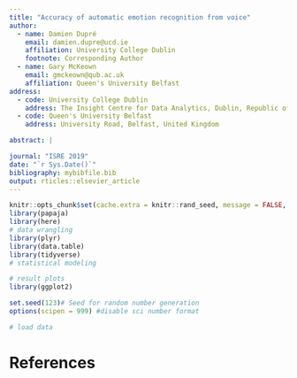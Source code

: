 ```yaml
---
title: "Accuracy of automatic emotion recognition from voice"
author:
  - name: Damien Dupré
    email: damien.dupre@ucd.ie
    affiliation: University College Dublin
    footnote: Corresponding Author
  - name: Gary McKeown
    email: gmckeown@qub.ac.uk
    affiliation: Queen's University Belfast
address:
  - code: University College Dublin
    address: The Insight Centre for Data Analytics, Dublin, Republic of Ireland
  - code: Queen's University Belfast
    address: University Road, Belfast, United Kingdom

abstract: |

journal: "ISRE 2019"
date: "`r Sys.Date()`"
bibliography: mybibfile.bib
output: rticles::elsevier_article
---
```


```r
knitr::opts_chunk$set(cache.extra = knitr::rand_seed, message = FALSE, warning = FALSE, error = FALSE, echo = FALSE, fig.align="center")
library(papaja)
library(here)
# data wrangling
library(plyr)
library(data.table)
library(tidyverse)
# statistical modeling

# result plots
library(ggplot2)
```


```r
set.seed(123)# Seed for random number generation
options(scipen = 999) #disable sci number format

# load data

```



References {#references .unnumbered}
==========
